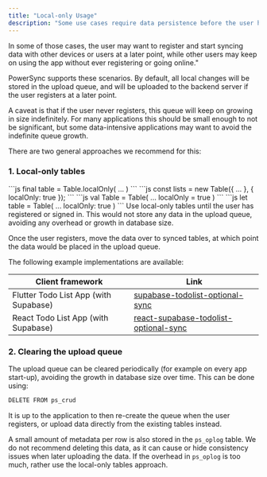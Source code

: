 ```yaml
---
title: "Local-only Usage"
description: "Some use cases require data persistence before the user has registered or signed in."
---
```


In some of those cases, the user may want to register and start syncing data with other devices or users at a later point, while other users may keep on using the app without ever registering or going online."

PowerSync supports these scenarios. By default, all local changes will be stored in the upload queue, and will be uploaded to the backend server if the user registers at a later point.

A caveat is that if the user never registers, this queue will keep on growing in size indefinitely. For many applications this should be small enough to not be significant, but some data-intensive applications may want to avoid the indefinite queue growth.

There are two general approaches we recommend for this:

### 1\. Local-only tables

<Tabs>
  <Tab title="Flutter">
```js
final table = Table.localOnly(
  ...
)
```
  </Tab>
  <Tab title="javaScript">
```js
const lists = new Table({
  ...
}, {
  localOnly: true
});
```
  </Tab>
    <Tab title="Kotlin">
```js
val Table = Table(
    ...
    localOnly = true
)
```
  </Tab>
    <Tab title="Swift">
```js
let table = Table(
    ...
    localOnly: true
)
```
  </Tab>
</Tabs>
Use local-only tables until the user has registered or signed in. This would not store any data in the upload queue, avoiding any overhead or growth in database size.

Once the user registers, move the data over to synced tables, at which point the data would be placed in the upload queue.

The following example implementations are available:

| Client framework                      | Link                                                                                                                                                                                                     |
| ------------------------------------- | -------------------------------------------------------------------------------------------------------------------------------------------------------------------------------------------------------- |
| Flutter Todo List App (with Supabase) | [supabase-todolist-optional-sync](https://github.com/powersync-ja/powersync.dart/tree/main/demos/supabase-todolist-optional-sync)         |
| React Todo List App (with Supabase)   | [react-supabase-todolist-optional-sync](https://github.com/powersync-ja/powersync-js/tree/main/demos/react-supabase-todolist-optional-sync) |

### 2\. Clearing the upload queue

The upload queue can be cleared periodically (for example on every app start-up), avoiding the growth in database size over time. This can be done using:

```bash
DELETE FROM ps_crud
```

It is up to the application to then re-create the queue when the user registers, or upload data directly from the existing tables instead.

A small amount of metadata per row is also stored in the `ps_oplog` table. We do not recommend deleting this data, as it can cause or hide consistency issues when later uploading the data. If the overhead in `ps_oplog` is too much, rather use the local-only tables approach.
